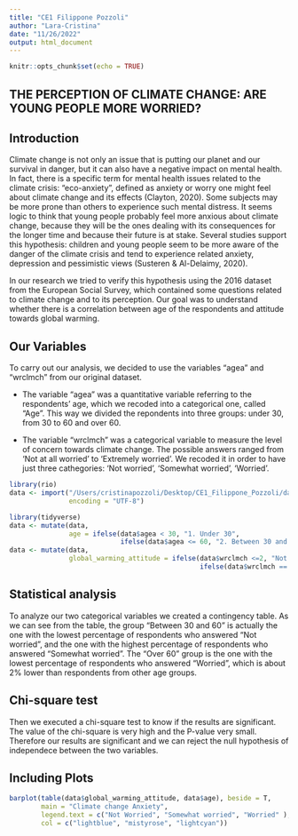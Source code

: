 ```yaml
---
title: "CE1 Filippone Pozzoli"
author: "Lara-Cristina"
date: "11/26/2022"
output: html_document
---
```


```r
knitr::opts_chunk$set(echo = TRUE)
```

## THE PERCEPTION OF CLIMATE CHANGE: ARE YOUNG PEOPLE MORE WORRIED?

## Introduction

Climate change is not only an issue that is putting our planet and our survival in danger, but it can also have a negative impact on mental health. In fact, there is a specific term for mental health issues related to the climate crisis: “eco-anxiety”, defined as anxiety or worry one might feel about climate change and its effects (Clayton, 2020).
Some subjects may be more prone than others to experience such mental distress. It seems logic to think that young people probably feel more anxious about climate change, because they will be the ones dealing with its consequences for the longer time and because their future is at stake. Several studies support this hypothesis: children and young people seem to be more aware of the danger of the climate crisis and tend to experience related anxiety, depression and pessimistic views (Susteren & Al-Delaimy, 2020).

In our research we tried to verify this hypothesis using the 2016 dataset from the European Social Survey, which contained some questions related to climate change and to its perception. Our goal was to understand whether there is a correlation between age of the respondents and attitude towards global warming.


## Our Variables 
To carry out our analysis, we decided to use the variables "agea" and "wrclmch" from our original dataset. 

- The variable "agea" was a quantitative variable referring to the respondents' age, which we recoded into a categorical one, called "Age". This way we divided the repondents into three groups: under 30, from 30 to 60 and over 60. 

- The variable "wrclmch" was a categorical variable to measure the level of concern towards climate change. The possible answers ranged from 'Not at all worried' to 'Extremely worried'. We recoded it in order to have just three cathegories: 'Not worried', 'Somewhat worried', 'Worried'. 


```r
library(rio)
data <- import("/Users/cristinapozzoli/Desktop/CE1_Filippone_Pozzoli/data_orig/ESS8e02_2.dta",
               encoding = "UTF-8")
```

```r
library(tidyverse)
data <- mutate(data, 
               age = ifelse(data$agea < 30, "1. Under 30", 
                            ifelse(data$agea <= 60, "2. Between 30 and 60", "3. Over 60" ) ))
data <- mutate(data, 
               global_warming_attitude = ifelse(data$wrclmch <=2, "Not Worried", 
                                                ifelse(data$wrclmch == 3, "Somewhat worried", "Worried")))

```

## Statistical analysis

To analyze our two categorical variables we created a contingency table. As we can see from the table, the group "Between 30 and 60" is actually the one with the lowest percentage of respondents who answered "Not worried", and the one with the highest percentage of respondents who answered "Somewhat worried". The "Over 60" group is the one with the lowest percentage of respondents who answered "Worried", which is about 2% lower than respondents from other age groups.

## Chi-square test

Then we executed a chi-square test to know if the results are significant. The value of the chi-square is very high and the P-value very small. Therefore our results are significant and we can reject the null hypothesis of independece between the two variables.

## Including Plots


```r
barplot(table(data$global_warming_attitude, data$age), beside = T, 
        main = "Climate change Anxiety", 
        legend.text = c("Not Worried", "Somewhat worried", "Worried" ),
        col = c("lightblue", "mistyrose", "lightcyan"))

```

